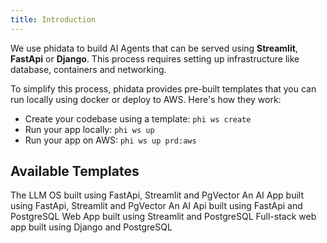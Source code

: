 ```yaml
---
title: Introduction
---
```


We use phidata to build AI Agents that can be served using **Streamlit**, **FastApi** or **Django**. This process requires setting up infrastructure like database, containers and networking.

To simplify this process, phidata provides pre-built templates that you can run locally using docker or deploy to AWS. Here's how they work:

- Create your codebase using a template: `phi ws create`
- Run your app locally: `phi ws up`
- Run your app on AWS: `phi ws up prd:aws`

## Available Templates

<CardGroup cols={2}>
  <Card title="LLM OS" icon="rocket" href="/templates/llm-os/run-local">
    The LLM OS built using FastApi, Streamlit and PgVector
  </Card>
  <Card title="AI App" icon="books" href="/templates/ai-app/run-local">
    An AI App built using FastApi, Streamlit and PgVector
  </Card>
  <Card title="AI Api" icon="bolt" href="/templates/ai-api/run-local">
    An AI Api built using FastApi and PostgreSQL
  </Card>
  <Card title="Streamlit App" icon="ghost" href="/templates/streamlit-app/run-local">
    Web App built using Streamlit and PostgreSQL
  </Card>
  <Card title="Django App" icon="globe" href="/templates/django-app/run-local">
    Full-stack web app built using Django and PostgreSQL
  </Card>
</CardGroup>
